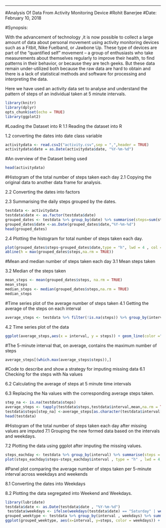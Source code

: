 ---

#Analysis Of Data From Activity Monitoring Device
#Rohit Banerjee
#Date: February 10, 2018


  
    
#Synopsis:
  
With the advancement of technology ,it is now possible to collect a large amount of data about personal movement using activity monitoring devices such as a Fitbit, Nike Fuelband, or Jawbone Up. These type of devices are part of the “quantified self” movement – a group of enthusiasts who take measurements about themselves regularly to improve their health, to find patterns in their behavior, or because they are tech geeks. But these data remain under-utilized both because the raw data are hard to obtain and there is a lack of statistical methods and software for processing and interpreting the data.

Here we have used an activity data set to analyse and understand the pattern of steps  of an individual  taken at 5 minute intervals.

```{r}
library(knitr)
library(dplyr)
opts_chunk$set(echo = TRUE)
library(ggplot2)

```
#Loading the Dataset into R
1.1 Reading the dataset into R

1.2 converting the dates into date class variable
```{r}
activitydata <- read.csv2("activity.csv",sep = ",",header = TRUE)
activitydata$date = as.Date(activitydata$date, "%Y-%m-%d")

```
#An overview of the Dataset being used
```{r}
head(activitydata)
```




#Histogram of the total number of steps taken each day
2.1 Copying the original data to another data frame for analysis.

2.2 Converting the dates into factors

2.3 Summarising the daily steps grouped by the dates.
```{r}
testdata <- activitydata
testdata$date <- as.factor(testdata$date)
grouped_dates <- testdata %>% group_by(date) %>% summarise(steps=sum(steps))
grouped_dates$date <-as.Date(grouped_dates$date,"%Y-%m-%d")
head(grouped_dates)
```
2.4 Plotting the histogram for total number of steps taken each day.
```{r}
plot(grouped_dates$steps~grouped_dates$date,type = "h", lwd = 4 , col = "steel blue", xlab = "Dates" , ylab = "Steps" ,main = "Histogram for total number of steps taken each day")
abline(h = max(grouped_dates$steps,na.rm = TRUE))
```



#Mean and median number of steps taken each day
3.1 Mean steps taken

3.2 Median of the steps taken
```{r}
mean_steps <- mean(grouped_dates$steps, na.rm = TRUE)
mean_steps
median_steps <- median(grouped_dates$steps,na.rm = TRUE)
median_steps
```
#Time series plot of the average number of steps taken
4.1 Getting the average of the steps on each interval
```{r}
average_steps <- testdata %>% filter(!is.na(steps)) %>% group_by(interval) %>% summarise(steps = mean(steps)) 
```
4.2 Time series plot of the data
```{r}
ggplot(average_steps,aes(x = interval, y = steps)) + geom_line(color ="steel blue") + labs(title = "Time series plot of the average number of steps taken" , x= " Interval " , y = " Steps Taken ")

```


#The 5-minute interval that, on average, contains the maximum number of steps
```{r}
average_steps[(which.max(average_steps$steps)),]
```


#Code to describe and show a strategy for imputing missing data
6.1 Checking for the steps with Na values

6.2 Calculating the average of steps at 5 minute time intervals

6.3 Replacing the Na values with the corresponding average steps taken. 

```{r}
step_na <- is.na(testdata$steps)
average_steps <- tapply(testdata$steps,testdata$interval,mean,na.rm = TRUE,simplify = TRUE)
testdata$steps[step_na] <-average_steps[as.character(testdata$interval[step_na])] 
head(testdata)
```
#Histogram of the total number of steps taken each day after missing values are imputed
7.1 Grouping the new formed data based on the intervals and weekdays.

7.2 Plotting the data using ggplot after imputing the missing values. 
```{r}
steps_eachday <- testdata %>% group_by(interval) %>% summarise(steps = sum(steps))
plot(steps_eachday$steps~steps_eachday$interval , type = "h" , lwd = 4, xlab = " Interval ", ylab = " Steps ", main = "Histogram of the number of steps after missing values are imputed", col = " steel blue ")
```


#Panel plot comparing the average number of steps taken per 5-minute interval across weekdays and weekends

8.1 Converting the dates into Weekdays

8.2 Plotting the data segregated into Weekend and Weekdays.

```{r}
library(lubridate)
testdata$date <- as.Date(testdata$date , "%Y-%m-%d")
 testdata$weekdays <- ifelse(weekdays(testdata$date) == "Saturday" | weekdays(testdata$date) == "Sunday" ,"Partydays(Weekend)" , "Sloppydays(Weekdays)")
grouped_weektype <- testdata %>% group_by(interval , weekdays) %>% summarise(steps = mean(steps))
ggplot(grouped_weektype, aes(x=interval, y=steps, color = weekdays)) + geom_line() + facet_wrap(~weekdays, ncol = 1, nrow=2)

```




